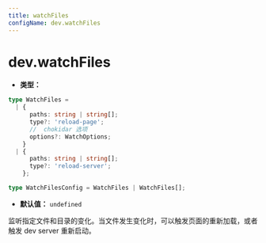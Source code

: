 ```yaml
---
title: watchFiles
configName: dev.watchFiles
---
```


# dev.watchFiles

- **类型：**

```ts
type WatchFiles =
  | {
      paths: string | string[];
      type?: 'reload-page';
      //  chokidar 选项
      options?: WatchOptions;
    }
  | {
      paths: string | string[];
      type?: 'reload-server';
    };

type WatchFilesConfig = WatchFiles | WatchFiles[];
```

- **默认值：** `undefined`

监听指定文件和目录的变化。当文件发生变化时，可以触发页面的重新加载，或者触发 dev server 重新启动。


<RsbuildConig />
